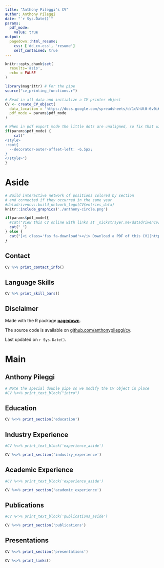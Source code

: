 ```yaml
---
title: "Anthony Pileggi's CV"
author: Anthony Pileggi
date: "`r Sys.Date()`"
params:
  pdf_mode:
    value: true
output:
  pagedown::html_resume:
    css: ['dd_cv.css', 'resume']
    self_contained: true
---
```


```r
knitr::opts_chunk$set(
  results='asis', 
  echo = FALSE
)

library(magrittr) # For the pipe
source("cv_printing_functions.r")

# Read in all data and initialize a CV printer object
CV <- create_CV_object(
  data_location = "https://docs.google.com/spreadsheets/d/1cVhUt0-6v0i6zBPl6DEDOp6C4kt6gFsrSLPVq8eVWdc/edit?usp=sharing",  
  pdf_mode = params$pdf_mode
)

```


```r
# When in pdf export mode the little dots are unaligned, so fix that with some conditional CSS.
if(params$pdf_mode) {
    cat("
<style>
:root{
  --decorator-outer-offset-left: -6.5px;
}
</style>")
}
```


Aside
================================================================================

```r
# Build interactive network of positions colored by section
# and connected if they occurred in the same year
#datadrivencv::build_network_logo(CV$entries_data)
knitr::include_graphics('./anthony-circle.png')
```


```r
if(params$pdf_mode){
  #cat("View this CV online with links at _nickstrayer.me/datadrivencv/_")
  cat(" ")
} else {
  cat("[<i class='fas fa-download'></i> Download a PDF of this CV](https://github.com/anthonypileggi/cv/raw/master/pileggi_cv.pdf)")
}
```

Contact {#contact}
--------------------------------------------------------------------------------

```r
CV %>% print_contact_info()
```



Language Skills {#skills}
--------------------------------------------------------------------------------

```r
CV %>% print_skill_bars()
```



Disclaimer {#disclaimer}
--------------------------------------------------------------------------------

Made with the R package [**pagedown**](https://github.com/rstudio/pagedown). 

The source code is available on [github.com/anthonypileggi/cv](https://github.com/anthonypileggi/cv).

Last updated on `r Sys.Date()`.



Main
================================================================================

Anthony Pileggi {#title}
--------------------------------------------------------------------------------

```r
# Note the special double pipe so we modify the CV object in place
#CV %<>% print_text_block("intro") 
```



Education {data-icon=graduation-cap data-concise=true}
--------------------------------------------------------------------------------

```r
CV %<>% print_section('education')
```



Industry Experience {data-icon=laptop}
--------------------------------------------------------------------------------

::: aside
```r
#CV %<>% print_text_block('experience_aside')
```
:::

```r
CV %<>% print_section('industry_experience')
```



Academic Experience {data-icon=chalkboard-teacher}
--------------------------------------------------------------------------------

::: aside
```r
#CV %<>% print_text_block('experience_aside')
```
:::

```r
CV %<>% print_section('academic_experience')
```



Publications {data-icon=book}
--------------------------------------------------------------------------------

::: aside
```r
#CV %<>% print_text_block('publications_aside')
```
:::

```r
CV %<>% print_section('publications')
```

<!-- These breaks just force a new page so section doesnt get cut off -->


Presentations {data-icon=newspaper}
--------------------------------------------------------------------------------


```r
CV %<>% print_section('presentations')
```




```r
CV %<>% print_links()
```

